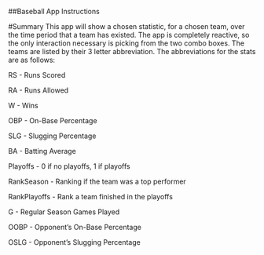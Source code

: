 ##Baseball App Instructions

#Summary
This app will show a chosen statistic, for a chosen team, over the time period that a team has existed. The app is completely reactive, so the only interaction necessary is picking from the two combo boxes.  The teams are listed by their 3 letter abbreviation.  The abbreviations for the stats are as follows:

RS - Runs Scored

RA - Runs Allowed

W - Wins

OBP - On-Base Percentage

SLG - Slugging Percentage

BA - Batting Average

Playoffs - 0 if no playoffs, 1 if playoffs

RankSeason - Ranking if the team was a top performer

RankPlayoffs - Rank a team finished in the playoffs

G - Regular Season Games Played

OOBP - Opponent's On-Base Percentage

OSLG - Opponent's Slugging Percentage

